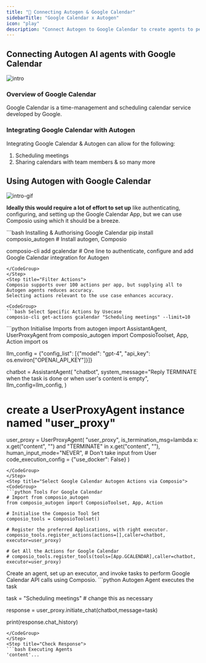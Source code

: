 ```yaml
---
title: "🚀 Connecting Autogen & Google Calendar"
sidebarTitle: "Google Calendar x Autogen"
icon: "play"
description: "Connect Autogen to Google Calendar to create agents to perform tasks using natural language"
---
```


## Connecting Autogen AI agents with Google Calendar
![intro](/media/intro.jpg)

### Overview of Google Calendar

Google Calendar is a time-management and scheduling calendar service developed by Google.

### Integrating Google Calendar with Autogen

Integrating Google Calendar & Autogen can allow for the following:

1. Scheduling meetings
2. Sharing calendars with team members
& so many more

## Using Autogen with Google Calendar
![intro-gif](/media/intro.gif)
<Steps>
<Step title="Setting Up the Environment">

**Ideally this would require a lot of effort to set up** like authenticating, configuring, and setting up the Google Calendar App, but we can use Composio using which it should be a breeze.

<CodeGroup>
```bash Installing & Authorising Google Calendar
pip install composio_autogen # Install autogen, Composio 

composio-cli add gcalendar # One line to authenticate, configure and add Google Calendar integration for Autogen
```
</CodeGroup>
</Step>
<Step title="Filter Actions">
Composio supports over 100 actions per app, but supplying all to Autogen agents reduces accuracy.
Selecting actions relevant to the use case enhances accuracy.

<CodeGroup>
```bash Select Specific Actions by Usecase
composio-cli get-actions gcalendar "Scheduling meetings" --limit=10
```
</CodeGroup>

</Step>
<Step title="Import Base Packages">

<CodeGroup>
```python Initialise Imports
from autogen import AssistantAgent, UserProxyAgent
from composio_autogen import ComposioToolset, App, Action
import os

llm_config = {"config_list": [{"model": "gpt-4", "api_key": os.environ["OPENAI_API_KEY"]}]}

chatbot = AssistantAgent(
    "chatbot",
    system_message="Reply TERMINATE when the task is done or when user's content is empty",
    llm_config=llm_config,
)

# create a UserProxyAgent instance named "user_proxy"
user_proxy = UserProxyAgent(
    "user_proxy",
    is_termination_msg=lambda x: x.get("content", "") and "TERMINATE" in x.get("content", ""),
    human_input_mode="NEVER", # Don't take input from User
    code_execution_config = {"use_docker": False}
)
```
</CodeGroup>
</Step>
<Step title="Select Google Calendar Autogen Actions via Composio">
<CodeGroup>
```python Tools For Google Calendar
# Import from composio_autogen
from composio_autogen import ComposioToolset, App, Action

# Initialise the Composio Tool Set
composio_tools = ComposioToolset()

# Register the preferred Applications, with right executor. 
composio_tools.register_actions(actions=[],caller=chatbot, executor=user_proxy)

# Get All the Actions for Google Calendar
# composio_tools.register_tools(tools=[App.GCALENDAR],caller=chatbot, executor=user_proxy) 
```
</CodeGroup>
</Step>
<Step title="Execute the Agent">
Create an agent, set up an executor, and invoke tasks to perform Google Calendar API calls using Composio. 
<CodeGroup>
```python Autogen Agent executes the task

task = "Scheduling meetings" # change this as necessary

response = user_proxy.initiate_chat(chatbot,message=task)

print(response.chat_history)
```
</CodeGroup>
</Step>
<Step title="Check Response">
```bash Executing Agents
'content'...
```
</Step>
</Steps>
